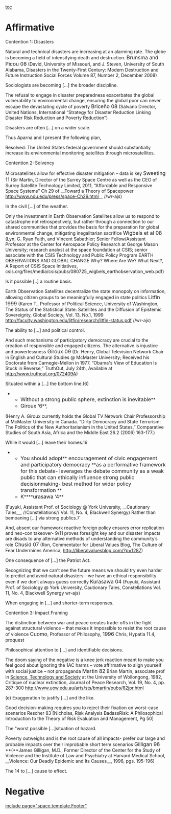 [[toc]]
=Affirmative= 
Contention 1: Disasters

Natural and technical disasters are increasing at an alarming rate. The globe is becoming a field of intensifying death and destruction.
<span style="font-size: 12pt;">Brunsma and Picou 08</span> (David, University of Missouri, and J. Steven, University of South Alabama, Disasters in the Twenty-First Century: Modern Destruction and Future Instruction Social Forces Volume 87, Number 2, December 2008)

Sociologists are becoming […] the broader discipline.

The refusal to engage in disaster preparedness exacerbates the global vulnerability to environmental change, ensuring the global poor can never escape the devastating cycle of poverty
<span style="font-size: 12pt;">Briceño 08</span> (Sálvano Director, United Nations, International “Strategy for Disaster Reduction Linking Disaster Risk Reduction and Poverty Reduction”)

Disasters are often […] on a wider scale.

Thus Aparna and I present the following plan,

Resolved: The United States federal government should substantially increase its environmental monitoring satellites through microsatellites.

Contention 2: Solvency

Microsatellites allow for effective disaster mitigation – data is key
<span style="font-size: 12pt;">Sweeting 11</span> (Sir Martin, Director of the Surrey Space Centre as well as the CEO of Surrey Satellite Technology Limited, 2011, “Affordable and Responsive Space Systems” Ch 29 of __Toward a Theory of Spacepower [[http://www.ndu.edu/press/space-Ch29.html]]__ //wr-ajs)

In the civil […] of the weather.

Only the investment in Earth Observation Satellites allow us to respond to catastrophe not retrospectively, but rather through a connection to our shared communities that provides the basis for the preparation for global environmental change, mitigating inegalitarian sacrifice
<span style="font-size: 12pt;">Wigbels et al 08</span>
(Lyn, G. Ryan Faith, and Vincent Sabathier; Senior Fellow/Assistant Professor at the Center for Aerospace Policy Research at George Mason University; research analyst at the space foundation at CSIS; senior associate with the CSIS Technology and Public Policy Program EARTH OBSERVATIONS AND GLOBAL CHANGE Why? Where Are We? What Next?, A Report of CSIS Space Initiatives, csis.org/files/media/csis/pubs/080725_wigbels_earthobservation_web.pdf)

Is it possible [..] a routine basis.

Earth Observation Satellites decentralize the state monopoly on information, allowing citizen groups to be meaningfully engaged in state politics
<span style="font-size: 12pt;">Litfin 1999</span> (Karen T., Professor of Political Science, University of Washington, The Status of the Statistical State: Satellites and the Diffusion of Epistemic Sovereignty, Global Society, Vol. 13, No.1, 1999 [[http://faculty.washington.edu/litfin/research/litfin-status.pdf]] //wr-ajs)

The ability to […] and political control.

And such mechanisms of participatory democracy are crucial to the creation of responsible and engaged citizens. The alternative is injustice and powerlessness
<span style="font-size: 12pt;">Giroux 09</span> (Dr. Henry, Global Television Network Chair in English and Cultural Studies @ McMaster University; Received his Doctorate from Carnegie-Mellon in 1977. “Obama's View of Education Is Stuck in Reverse,” TruthOut, July 24th, Available at [[http://www.truthout.org/072409A]])

Situated within a […] the bottom line.(6)

**<span style="font-size: 12pt;">Without a strong public sphere, extinction is inevitable</span>**
**<span style="font-size: 12pt;">Giroux ‘6</span>**,
(Henry A. Giroux currently holds the Global TV Network Chair Professorship at McMaster University in Canada. “Dirty Democracy and State Terrorism: The Politics of the New Authoritarianism in the United States,” Comparative Studies of South Asia, Africa and the Middle East 26.2 (2006) 163-177.)

While it would […] leave their homes.16

**<span style="font-size: 12pt;">You should adopt</span>**<span style="font-size: 12pt;"> encouragement of civic engagement and participatory democracy </span>**<span style="font-size: 12pt;">as a performative framework for this debate- leverages the debate community as a weak public that can ethically influence strong public decisionmaking- best method for wider policy transformation </span>**
**<span style="font-size: 12pt;">K</span>****<span style="font-size: 12pt;">urasawa ‘4</span>**
(Fuyuki, Assistant Prof. of Sociology @ York University, __Cautionary Tales__, //Constellations// Vol. 11, No. 4, Blackwell Synergy)
Rather than bemoaning […] via strong publics.7

And, absent our framework reactive foreign policy ensures error replication and neo-con takeover- 9/11 proves foresight key and our disaster impacts are disads to any alternative methods of understanding the community’s role
<span style="font-size: 12pt;">Chusid 07</span> (Ron, Commentator for Liberal Values Blog, The Culture of Fear Undermines America, [[http://liberalvaluesblog.com/?p=1287]])

One consequence of […] the Patriot Act.

Recognizing that we can’t see the future means we should try even harder to predict and avoid natural disasters—we have an ethical responsibility even if we don’t always guess correctly
<span style="font-size: 12pt;">Kurasawa 04</span> (Fuyuki, Assistant Prof. of Sociology @ York University, Cautionary Tales, Constellations Vol. 11, No. 4, Blackwell Synergy wr-ajs)

When engaging in […] and shorter-term responses.

Contention 3: Impact Framing

The distinction between war and peace creates trade-offs in the fight against structural violence – that makes it impossible to resist the root cause of violence
<span style="font-size: 12pt;">Cuomo</span>, Professor of Philosophy, <span style="font-size: 12pt;">1996</span> Chris, Hypatia 11.4, proquest

Philosophical attention to […] and identifiable decisions.

The doom saying of the negative is a knee jerk reaction meant to make you feel good about ignoring the 1AC harms – vote affirmative to align yourself with social justice – not propaganda
<span style="font-size: 12pt;">Martin 82</span>
Brian Martin, associate prof in <span style="color: windowtext; text-decoration: none;">[[http://www.uow.edu.au/arts/ssmac/sts/index.html|Science, Technology and Society]]</span> at the University of Wollongong, 1982, Critique of nuclear extinction, Journal of Peace Research, Vol. 19, No. 4, pp. 287-300 <span style="color: windowtext; text-decoration: none;">[[http://www.uow.edu.au/arts/sts/bmartin/pubs/82jpr.html]]</span>

(e) Exaggeration to justify […] and the like.

Good decision-making requires you to reject their fixation on worst-case scenarios
Rescher 83
[Nicholas, Risk Analysis BadassRisk: A Philosophical Introduction to the Theory of Risk Evaluation and Management, Pg 50]

The "worst possible […]situation of hazard.

Poverty outweighs and is the root cause of all impacts- prefer our large and probable impacts over their improbable short term scenarios
<span style="font-size: 12pt;">Gilligan 96</span> **(**James Gilligan, M.D., Former Director of the Center for the Study of Violence and the Institute of Law and Psychiatry at Harvard Medical School, __Violence: Our Deadly Epidemic and Its Causes__, 1996, pgs. 195-196)

The 14 to […] cause to effect. 
=Negative= 

[[include page="space.template.Footer"]]